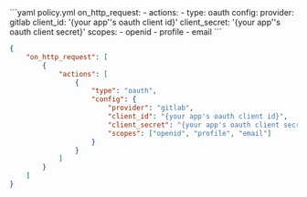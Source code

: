 <CodeGroup>
```yaml policy.yml
on_http_request:
  - actions:
      - type: oauth
        config:
          provider: gitlab
          client_id: '{your app''s oauth client id}'
          client_secret: '{your app''s oauth client secret}'
          scopes:
            - openid
            - profile
            - email
```

```json policy.json
{
	"on_http_request": [
		{
			"actions": [
				{
					"type": "oauth",
					"config": {
						"provider": "gitlab",
						"client_id": "{your app's oauth client id}",
						"client_secret": "{your app's oauth client secret}",
						"scopes": ["openid", "profile", "email"]
					}
				}
			]
		}
	]
}
```

</CodeGroup>
